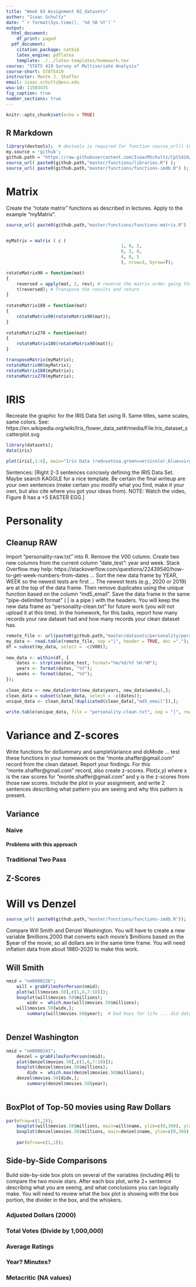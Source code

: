 ```yaml
---
title: "Week 03 Assignment 02_datasets"
author: "Isaac Schultz"
date: "`r format(Sys.time(), '%d %B %Y')`"
output:
  html_document:
    df_print: paged
  pdf_document:
    citation_package: natbib
    latex_engine: pdflatex
    template: ./../latex-templates/homework.tex
course: "STATS 419 Survey of Multivariate Analysis"
course-short: STATS419
instructor: Monte J. Shaffer
email: isaac.schultz@wsu.edu
wsu-id: 11583435
fig_caption: true
number_sections: true
---
```


```r
knitr::opts_chunk$set(echo = TRUE)
```

## R Markdown

```r
library(devtools);  # devtools is required for function source_url() to work ...
my.source = 'github';
github.path = "https://raw.githubusercontent.com/IsaacMSchultz/CptS419/";
source_url( paste0(github.path,"master/functions/libraries.R") );
source_url( paste0(github.path,"master/functions/functions-imdb.R") );
```


# Matrix

Create the "rotate matrix" functions as described in lectures.  Apply to the example "myMatrix".

```r
source_url( paste0(github.path,"master/functions/functions-matrix.R") );


myMatrix = matrix ( c (
											1, 0, 2,
											0, 3, 0,
											4, 0, 5
											), nrow=3, byrow=T);

rotateMatrix90 = function(mat)
{
    reversed = apply(mat, 2, rev); # reverse the matrix order going through the columns using apply
    t(reversed); # Transpose the results and return
}
    
rotateMatrix180 = function(mat)
{
    rotateMatrix90(rotateMatrix90(mat));
}
 
rotateMatrix270 = function(mat)
{
    rotateMatrix180(rotateMatrix90(mat));
}

```


```r
transposeMatrix(myMatrix);
rotateMatrix90(myMatrix);
rotateMatrix180(myMatrix);
rotateMatrix270(myMatrix);
```

# IRIS
Recreate the graphic for the IRIS Data Set using R.  Same titles, same scales, same colors.  See: https://en.wikipedia.org/wiki/Iris_flower_data_set#/media/File:Iris_dataset_scatterplot.svg

```r
library(datasets);
data(iris)

plot(iris[,1:4], main="Iris Data (red=setosa.green=versicolor,blue=virginica)", col=c("darkred", "darkgreen", "darkblue"), pch=16);


```

Sentences:  [Right 2-3 sentences concisely defining the IRIS Data Set.  Maybe search KAGGLE for a nice template.  Be certain the final writeup are your own sentences (make certain you modify what you find, make it your own, but also cite where you got your ideas from).  NOTE:  Watch the video, Figure 8 has a +5 EASTER EGG.]


# Personality

## Cleanup RAW
Import "personality-raw.txt" into R.  Remove the V00 column.  Create two new columns from the current column "date_test":  year and week. Stack Overflow may help:  https://stackoverflow.com/questions/22439540/how-to-get-week-numbers-from-dates ... Sort the new data frame by YEAR, WEEK so the newest tests are first ... The newest tests (e.g., 2020 or 2019) are at the top of the data frame.  Then remove duplicates using the unique function based on the column "md5_email".  Save the data frame in the same "pipe-delimited format" ( | is a pipe ) with the headers.  You will keep the new data frame as "personality-clean.txt" for future work (you will not upload it at this time).  In the homework, for this tasks, report how many records your raw dataset had and how many records your clean dataset has.

```r
remote_file <- url(paste0(github.path,"master/datasets/personality/personality-raw.txt"));
my_data <- read.table(remote_file, sep ="|", header = TRUE, dec =".");
df = subset(my_data, select = -c(V00));
 
new_data <- within(df, {
    dates <- strptime(date_test, format="%m/%d/%Y %H:%M");
    years <- format(dates, "%Y");
    weeks <- format(dates, "%V");
});
 
clean_data <- new_data[order(new_data$years, new_data$weeks),];
clean_data = subset(clean_data, select = -c(dates));
unique_data <- clean_data[!duplicated(clean_data[,"md5_email"]),];
 
write.table(unique_data, file = "personality-clean.txt", sep = "|", row.names = TRUE, col.names = NA);
```

# Variance and Z-scores 

Write functions for doSummary and sampleVariance and doMode ... test these functions in your homework on the "monte.shaffer@gmail.com" record from the clean dataset.  Report your findings.  For this "monte.shaffer@gmail.com" record, also create z-scores.  Plot(x,y) where x is the raw scores for "monte.shaffer@gmail.com" and y is the z-scores from those raw scores.  Include the plot in your assignment, and write 2 sentences describing what pattern you are seeing and why this pattern is present.

## Variance
### Naive
#### Problems with this approach
### Traditional Two Pass

## Z-Scores

# Will vs Denzel
```r
source_url( paste0(github.path,"master/functions/functions-imdb.R"));

```

Compare Will Smith and Denzel Washington. You will have to create a new variable $millions.2000 that converts each movie's $millions based on the $year of the movie, so all dollars are in the same time frame.  You will need inflation data from about 1980-2020 to make this work.


## Will Smith
```r
nmid = "nm0000226";
 	will = grabFilmsForPerson(nmid);
 	plot(will$movies.50[,c(1,6,7:10)]);
  	boxplot(will$movies.50$millions);
		widx =  which.max(will$movies.50$millions);
	will$movies.50[widx,];
		summary(will$movies.50$year);  # bad boys for life ... did data change?
		
```
## Denzel Washington
```r
nmid = "nm0000243";
 	denzel = grabFilmsForPerson(nmid);
 	plot(denzel$movies.50[,c(1,6,7:10)]);
  	boxplot(denzel$movies.50$millions);
		didx =  which.max(denzel$movies.50$millions);
	denzel$movies.50[didx,];
		summary(denzel$movies.50$year);
		
```

## BoxPlot of Top-50 movies using Raw Dollars

```r
par(mfrow=c(1,2));
	boxplot(will$movies.50$millions, main=will$name, ylim=c(0,360), ylab="Raw Millions" );
	boxplot(denzel$movies.50$millions, main=denzel$name, ylim=c(0,360), ylab="Raw Millions" );
	
	par(mfrow=c(1,1));

```

## Side-by-Side Comparisons
Build side-by-side box plots on several of the variables (including #6) to compare the two movie stars.  After each box plot, write 2+ sentence describing what you are seeing, and what conclusions you can logically make.  You will need to review what the box plot is showing with the box portion, the divider in the box, and the whiskers.

### Adjusted Dollars (2000)
### Total Votes  (Divide by 1,000,000)
### Average Ratings
### Year?  Minutes?
### Metacritic (NA values)
